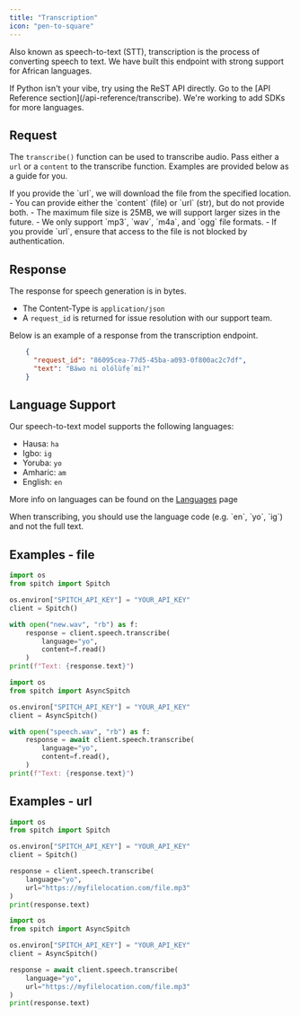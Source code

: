 ```yaml
---
title: "Transcription"
icon: "pen-to-square"
---
```


Also known as speech-to-text (STT), transcription is the process of converting speech to text. We have built this endpoint with strong support for African languages.

<Tip>
  If Python isn't your vibe, try using the ReST API directly. Go to the [API Reference section](/api-reference/transcribe).
  We're working to add SDKs for more languages.
</Tip>

## Request

The `transcribe()` function can be used to transcribe audio. Pass either a `url` or a `content` to the transcribe function.
Examples are provided below as a guide for you.

<Tip>
  If you provide the `url`, we will download the file from the specified location.
</Tip>

<Warning>
  - You can provide either the `content` (file) or `url` (str), but do not provide both.
  - The maximum file size is 25MB, we will support larger sizes in the future.
  - We only support `mp3`, `wav`, `m4a`, and `ogg` file formats.
  - If you provide `url`, ensure that access to the file is not blocked by authentication.
</Warning>

## Response

The response for speech generation is in bytes.

- The Content-Type is `application/json`
- A `request_id` is returned for issue resolution with our support team.

Below is an example of a response from the transcription endpoint.

```json
    {
      "request_id": "86095cea-77d5-45ba-a093-0f800ac2c7df",
      "text": "Báwo ni olólùfẹ́ mi?"
    }
```

## Language Support

Our speech-to-text model supports the following languages:

- Hausa: `ha`
- Igbo: `ig`
- Yoruba: `yo`
- Amharic: `am`
- English: `en`

More info on languages can be found on the [Languages](/concepts/languages) page

<Note>
  When transcribing, you should use the language code (e.g. `en`, `yo`, `ig`) and not the full text.
</Note>

## Examples - file

<CodeGroup>

```python Python
import os
from spitch import Spitch

os.environ["SPITCH_API_KEY"] = "YOUR_API_KEY"
client = Spitch()

with open("new.wav", "rb") as f:
    response = client.speech.transcribe(
        language="yo",
        content=f.read()
    )
print(f"Text: {response.text}")
```


```python Python (async)
import os
from spitch import AsyncSpitch

os.environ["SPITCH_API_KEY"] = "YOUR_API_KEY"
client = AsyncSpitch()

with open("speech.wav", "rb") as f:
    response = await client.speech.transcribe(
        language="yo",
        content=f.read(),
    )
print(f"Text: {response.text}")
```

</CodeGroup>

## Examples - url

<CodeGroup>

```python Python
import os
from spitch import Spitch

os.environ["SPITCH_API_KEY"] = "YOUR_API_KEY"
client = Spitch()

response = client.speech.transcribe(
    language="yo",
    url="https://myfilelocation.com/file.mp3"
)
print(response.text)
```


```python Python (async)
import os
from spitch import AsyncSpitch

os.environ["SPITCH_API_KEY"] = "YOUR_API_KEY"
client = AsyncSpitch()

response = await client.speech.transcribe(
    language="yo",
    url="https://myfilelocation.com/file.mp3"
)
print(response.text)
```

</CodeGroup>